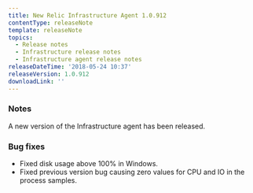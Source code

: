 ```yaml
---
title: New Relic Infrastructure Agent 1.0.912
contentType: releaseNote
template: releaseNote
topics:
  - Release notes
  - Infrastructure release notes
  - Infrastructure agent release notes
releaseDateTime: '2018-05-24 10:37'
releaseVersion: 1.0.912
downloadLink: ''
---
```


### Notes

A new version of the Infrastructure agent has been released.

### Bug fixes

* Fixed disk usage above 100% in Windows.
* Fixed previous version bug causing zero values for CPU and IO in the process samples.
